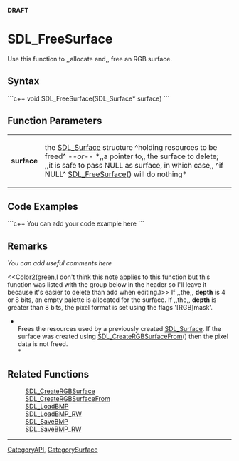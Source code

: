 <!-- pragma section-numbers off -->
<!-- pragma disable-camelcase -->
'''DRAFT'''

= SDL_FreeSurface =
Use this function to ,,allocate and,, free an RGB surface.  


== Syntax ==
```c++
void SDL_FreeSurface(SDL_Surface* surface)
```

== Function Parameters ==
{|
|'''surface'''
|the [[SDL_Surface]] structure ^holding resources to be freed^ ''--or--'' *,,a pointer to,, the surface to delete; ,,it is safe to pass NULL as surface, in which case,, ^if NULL^ [[SDL_FreeSurface]]() will do nothing*
|}

== Code Examples ==
```c++
You can add your code example here
```

== Remarks ==
''You can add useful comments here''

<<Color2(green,I don't think this note applies to this function but this function was listed with the group below in the header so I'll leave it because it's easier to delete than add when editing.)>>  If ,,the,, '''depth''' is 4 or 8 bits, an empty palette is allocated for the surface. If ,,the,, '''depth''' is greater than 8 bits, the pixel format is set using the flags '[RGB]mask'. 

*<br/>Frees the resources used by a previously created [[SDL_Surface]]. If the surface was created using [[SDL_CreateRGBSurfaceFrom]]() then the pixel data is not freed.<br/>*

== Related Functions ==
:[[SDL_CreateRGBSurface]]
:[[SDL_CreateRGBSurfaceFrom]]
:[[SDL_LoadBMP]]
:[[SDL_LoadBMP_RW]]
:[[SDL_SaveBMP]]
:[[SDL_SaveBMP_RW]]

----
[[CategoryAPI]], [[CategorySurface]]
